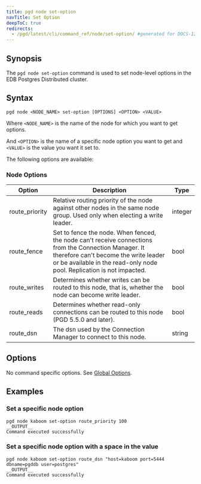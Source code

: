 ```yaml
---
title: pgd node set-option
navTitle: Set Option
deepToC: true
redirects:
  - /pgd/latest/cli/command_ref/node/set-option/ #generated for DOCS-1247-PGD-6.0-Docs
---
```


## Synopsis

The `pgd node set-option` command is used to set node-level options in the EDB Postgres Distributed cluster.

## Syntax

```plaintext
pgd node <NODE_NAME> set-option [OPTIONS] <OPTION> <VALUE>
```

Where `<NODE_NAME>` is the name of the node for which you want to get options.

And `<OPTION>` is the name of a specific node option you want to get and `<VALUE>` is the value you want it set to.  

The following options are available:

### Node Options

| Option         | Description                                                                                                                                                                                                             | Type    |
|----------------|-------------------------------------------------------------------------------------------------------------------------------------------------------------------------------------------------------------------------|---------|
| route_priority | Relative routing priority of the node against other nodes in the same node group. Used only when electing a write leader.                                                                                               | integer |
| route_fence    | Set to fence the node. When fenced, the node can't receive connections from the Connection Manager. It therefore can't become the write leader or be available in the read-only node pool. Replication is not impacted. | bool    |
| route_writes   | Determines whether writes can be routed to this node, that is, whether the node can become write leader.                                                                                                                | bool    |
| route_reads    | Determines whether read-only connections can be routed to this node (PGD 5.5.0 and later).                                                                                                                              | bool    |
| route_dsn      | The dsn used by the Connection Manager to connect to this node.                                                                                                                                                         | string  |

## Options

No command specific options. See [Global Options](/pgd/latest/reference/cli/command_ref/#global-options).

## Examples

### Set a specific node option

```shell
pgd node kaboom set-option route_priority 100
__OUTPUT__
Command executed successfully
```

### Set a specific node option with a space in the value

```shell
pgd node kaboom set-option route_dsn "host=kaboom port=5444 dbname=pgddb user=postgres"
__OUTPUT__
Command executed successfully
```
